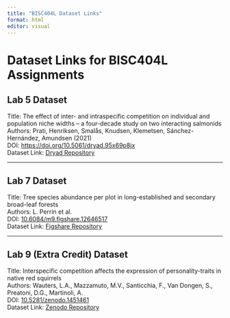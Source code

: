 ```yaml
---
title: "BISC404L Dataset Links"
format: html
editor: visual
---
```


# Dataset Links for BISC404L Assignments

## Lab 5 Dataset

Title: The effect of inter- and intraspecific competition on individual and population niche widths -- a four-decade study on two interacting salmonids\
Authors: Prati, Henriksen, Smalås, Knudsen, Klemetsen, Sánchez-Hernández, Amundsen (2021)\
DOI: <https://doi.org/10.5061/dryad.95x69p8jx>\
Dataset Link: [Dryad Repository](https://datadryad.org/stash/dataset/doi:10.5061/dryad.95x69p8jx)

------------------------------------------------------------------------

## Lab 7 Dataset

Title: Tree species abundance per plot in long-established and secondary broad-leaf forests\
Authors: L. Perrin et al.\
DOI: [10.6084/m9.figshare.12646517](https://doi.org/10.6084/m9.figshare.12646517)\
Dataset Link: [Figshare Repository](https://figshare.com/articles/dataset/Tree_species_abundance_per_plot_in_long-established_and_secondary_broad-leaf_forests/12646517)

------------------------------------------------------------------------

## Lab 9 (Extra Credit) Dataset

Title: Interspecific competition affects the expression of personality-traits in native red squirrels\
Authors: Wauters, L.A., Mazzamuto, M.V., Santicchia, F., Van Dongen, S., Preatoni, D.G., Martinoli, A.\
DOI: [10.5281/zenodo.1451461](https://doi.org/10.5281/zenodo.1451461)\
Dataset Link: [Zenodo Repository](https://zenodo.org/record/1451461)
